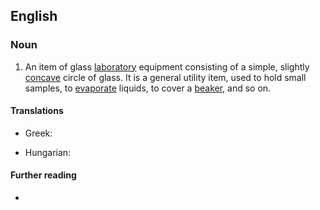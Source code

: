 ==English==

===Noun===
{{en-noun|es}}

# {{lb|en|chemistry}} An item of glass [[laboratory]] equipment consisting of a simple, slightly [[concave]] circle of glass. It is a general utility item, used to hold small samples, to [[evaporate]] liquids, to cover a [[beaker]], and so on.

====Translations====
{{trans-top|laboratory equipment}}
* Greek: {{t|el|[[ύαλος]] [[ωρολογίου]]|f}}
{{trans-mid}}
* Hungarian: {{t+|hu|óraüveg}}
{{trans-bottom}}

====Further reading====
* {{pedialite}}